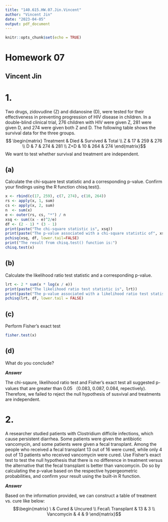```yaml
---
title: "140.615.HW.07.Jin.Vincent"
author: "Vincent Jin"
date: "2023-04-05"
output: pdf_document
---
```


```r
knitr::opts_chunk$set(echo = TRUE)
```

# Homework 07
## Vincent Jin

# 1. 
Two drugs, zidovudine (Z) and didanosine (D), were tested for their effectiveness in preventing progression of HIV disease in children. In a double-blind clinical trial, 276 children with HIV were given Z, 281 were given D, and 274 were given both Z and D. The following table shows the survival data for the three groups.
$$ \begin{matrix}
Treatment & Died & Survived & Total \\
Z & 17 & 259 & 276 \\
D & 7 & 274 & 281 \\
Z+D & 10 & 264 & 274 
\end{matrix}$$
We want to test whether survival and treatment are independent.

## (a)
Calculate the chi-square test statistic and a corresponding p-value. Confirm your findings using the R function chisq.test().

``` r
x <- rbind(c(17, 259), c(7, 274), c(10, 264))
rs <- apply(x, 1, sum) 
cs <- apply(x, 2, sum) 
n  <- sum(x)
e <- outer(rs, cs, "*") / n
xsq <- sum((x - e)^2/e)
df <- (2 - 1) * (3 - 1)
print(paste("The chi-square statistic is", xsq))
print(paste("The p-value associated with a chi-square statistic of", xsq, "under a degree of freedom of 4 is:"))
pchisq(xsq, df, lower.tail=FALSE)
print("The result from chisq.test() function is:")
chisq.test(x)
```

## (b)
Calculate the likelihood ratio test statistic and a corresponding p-value.

``` r
lrt <- 2 * sum(x * log(x / e)) 
print(paste("The likelihood ratio test statistic is", lrt))
print(paste("The p-value associated with a likelihood ratio test statistic of", lrt, "is"))
pchisq(lrt, df, lower.tail = FALSE)
```

## (c)
Perform Fisher’s exact test

``` r
fisher.test(x)
```

## (d)
What do you conclude?

***Answer***

The chi-sqaure, likelihood ratio test and Fisher's exact test all suggested p-values that are greater than 0.05 （0.083, 0.087, 0.084, repectively). Therefore, we failed to reject the null hypothesis of susvival and treatments are independent.

# 2.
A  researcher studied patients with Clostridium difficile infections, which cause persistent diarrhea. Some patients were given the antibiotic vancomycin, and some patients were given a fecal transplant. Among the people who received a fecal transplant 13 out of 16 were cured, while only 4 out of 13 patients who received vancomycin were cured. Use Fisher’s exact test to test the null hypothesis that there is no difference in treatment versus the alternative that the fecal transplant is better than vancomycin. Do so by calculating the p-value based on the respective hypergeometric probabilities, and confirm your result
using the built-in R function.

***Answer***

Based on the information provided, we can construct a table of treatment vs. cure like below:
$$\begin{matrix}
\ & Cured & Uncured \\
Fecal\ Transplant & 13 & 3 \\
Vancomycin & 4 & 9
\end{matrix}$$





